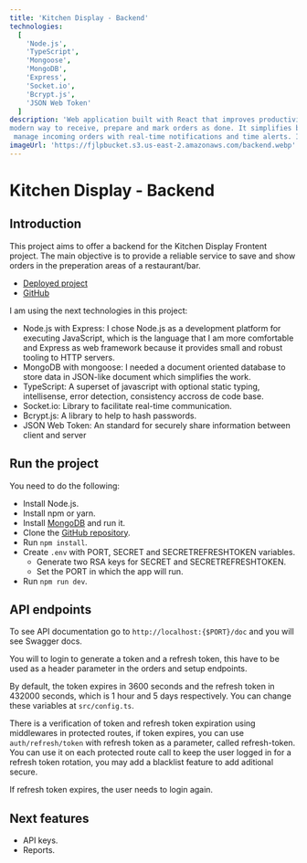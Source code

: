```yaml
---
title: 'Kitchen Display - Backend'
technologies:
  [
    'Node.js',
    'TypeScript',
    'Mongoose',
    'MongoDB',
    'Express',
    'Socket.io',
    'Bcrypt.js',
    'JSON Web Token'
  ]
description: 'Web application built with React that improves productivity in the kitchen by using a digitalized and 
modern way to receive, prepare and mark orders as done. It simplifies back-of-house operations. Kitchen staff can
 manage incoming orders with real-time notifications and time alerts. It replaces printers and paper tickets in the kitchen.'
imageUrl: 'https://fjlpbucket.s3.us-east-2.amazonaws.com/backend.webp'
---
```


# Kitchen Display - Backend

## Introduction

This project aims to offer a backend for the Kitchen Display Frontent project. The main objective is to provide a
reliable service to save and show orders in the preperation areas of a restaurant/bar.

- [Deployed project](https://kds.techpos.com)
- [GitHub](https://github.com/franlopz/kitchen-display)

I am using the next technologies in this project:

- Node.js with Express: I chose Node.js as a development platform for executing JavaScript, which is the language that
  I am more comfortable and Express as web framework because it provides small and robust tooling to HTTP servers.
- MongoDB with mongoose: I needed a document oriented database to store data in JSON-like document which simplifies the work.
- TypeScript: A superset of javascript with optional static typing, intellisense, error detection, consistency accross de code base.
- Socket.io: Library to facilitate real-time communication.
- Bcrypt.js: A library to help to hash passwords.
- JSON Web Token: An standard for securely share information between client and server

## Run the project

You need to do the following:

- Install Node.js.
- Install npm or yarn.
- Install [MongoDB](https://www.mongodb.com/docs/manual/administration/install-community/) and run it.
- Clone the [GitHub repository](https://github.com/franlopz/kitchen-display).
- Run `npm install`.
- Create `.env` with PORT, SECRET and SECRETREFRESHTOKEN variables.
  - Generate two RSA keys for SECRET and SECRETREFRESHTOKEN.
  - Set the PORT in which the app will run.
- Run `npm run dev`.

## API endpoints

To see API documentation go to `http://localhost:{$PORT}/doc` and you will see Swagger docs.

You will to login to generate a token and a refresh token, this have to be used as a header parameter
in the orders and setup endpoints.

By default, the token expires in 3600 seconds and the refresh token in 432000 seconds, which is 1 hour and 5 days respectively.
You can change these variables at `src/config.ts`.

There is a verification of token and refresh token expiration using middlewares in protected routes, if token expires, you
can use `auth/refresh/token` with refresh token as a parameter, called refresh-token. You can use it on each protected route
call to keep the user logged in for a refresh token rotation, you may add a blacklist feature to add aditional secure.

If refresh token expires, the user needs to login again.

## Next features

- API keys.
- Reports.
